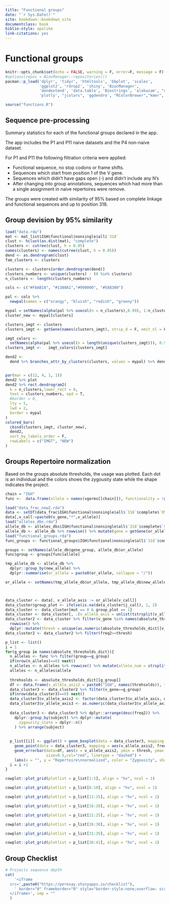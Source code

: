 ```yaml
---
title: "Functional groups"
date: "`r Sys.Date()`"
site: bookdown::bookdown_site
documentclass: book
biblio-style: apalike
link-citations: yes
---
```

# Functional groups

```r
knitr::opts_chunk$set(echo = FALSE, warning = F, error=F, message = F)
#options(repos = BiocManager::repositories())
pacman::p_load('dplyr', 'tidyr', 'htmltools', 'bbplot', 'scales',
               'ggplot2', 'rdrop2', 'shiny', 'BiocManager',
               'dendextend', 'data.table', 'Biostrings', 'alakazam', "unikn", 
               'plotly', "jcolors", 'ggdendro', "RColorBrewer","kmer", install = F)
```

```r
source("functions.R")
```

## Sequence pre-processing

Summary statistics for each of the functional groups declared in the app.

The app includes the P1 and P11 naive datasets and the P4 non-naive dataset.

For P1 and P11 the following filtration criteria were applied:

* Functional sequence, no stop codons or frame shifts.
* Sequences which start from position 1 of the V gene.
* Sequences which didn't have gaps open (-) and didn't include any N's
* After changing into group annotations, sequences which had more than a single assignment in naive repertoires were remove.

The groups were created with similarity of 95% based on complete linkage and functional sequences and up to position 318.

## Group devision by 95% similarity

```r
load("data.rda")
mat <- mat_list$IGH$functional$nonsingle$all$`318`
clust <- hclust(as.dist(mat), "complete")
clusters <- cutree(clust, h = 0.05)
names(clusters) <- names(cutree(clust, h = 0.05))
dend <- as.dendrogram(clust)
fam_clusters <- clusters

clusters <- clusters[order.dendrogram(dend)]
clusters_numbers <- unique(clusters) - (0 %in% clusters)
n_clusters <- length(clusters_numbers)

cols <- c("#FAAB18", "#1380A1","#990000", "#588300")

pal <- cols %>% 
  newpal(names = c("orangy", "bluish", "redish", "greeny"))

mypal = setNames(alpha(pal %>% usecol(n = n_clusters),0.99), 1:n_clusters) 
cluster_new <- mypal[clusters]

clusters_imgt <- clusters
clusters_imgt <- getGene(names(clusters_imgt), strip_d = F, omit_nl = F)

imgt_colors <-
  setNames(alpha(pal %>% usecol(n = length(unique(clusters_imgt))), 0.99), sort(unique(clusters_imgt)))
clusters_imgt <-   imgt_colors[clusters_imgt]

dend2 <-
  dend %>% branches_attr_by_clusters(clusters, values = mypal) %>% dendextend::set("labels_cex", 0.9)


par(mar = c(12, 4, 1, 1))
dend2 %>% plot
dend2 %>% rect.dendrogram2(
  k = n_clusters,lower_rect = 0,
  text = clusters_numbers, xpd = T,
  #border = 8,
  lty = 5,
  lwd = 2,
  border = mypal
)
colored_bars(
  cbind(clusters_imgt, cluster_new),
  dend2,
  sort_by_labels_order = F,
  rowLabels = c("IMGT", "NEW")
)
```

## Groups Repertoire normalization

Based on the groups absolute thresholds, the usage was plotted. Each dot is an individual and the colors shows the zygousity state while the shape indicates the project. 

```r
chain = "IGH"
func <-  data.frame(allele = names(vgerms[[chain]]), functionality = !grepl("(ORF|P)",sapply(seqinr::getAnnot(vgerms_full[[chain]]), function(x) unlist(strsplit(x,"[|]"))[4])), sign = sapply(seqinr::getAnnot(vgerms_full[[chain]]), function(x) unlist(strsplit(x,"[|]"))[4]), stringsAsFactors = F)

load("data_frac_new2.rda")
data <- setDT(data_frac$IGH$functional$nonsingle$all$`318`$complete$`95`)
data[,v_call:=paste0(v_gene,"*",v_allele)]
load("alleles_dbs.rda")
allele_db <- alleles_dbs$IGH$functional$nonsingle$all$`318`$complete$`95`
allele_db <- allele_db %>% rowwise() %>% mutate(gene = getGene(or_allele, strip_d = F, omit_nl = F), group = strsplit(gsub(gene, "", new_allele),"[*]")[[1]][1], gene_group = getGene(new_allele, strip_d = F, omit_nl = F))
load("functional_groups.rda")
func_groups <- functional_groups$IGH$functional$nonsingle$all$`318`$complete$`95`

groups <- setNames(allele_db$gene_group, allele_db$or_allele)
func$group <- groups[func$allele]

tmp_allele_db <- allele_db %>%
  dplyr::group_by(new_allele) %>% 
  dplyr::summarise(or_allele = paste0(or_allele, collapse = "/"))

or_allele <- setNames(tmp_allele_db$or_allele, tmp_allele_db$new_allele)



data_cluster <- data[, v_allele_axis := or_allele[v_call]]
data_cluster$group_plot <- ifelse(is.na(data_cluster$j_call), 1, 2)
data_cluster <- data_cluster[mut == 0 & group_plot == 1]
data_cluster <- data_cluster[, .(v_allele_axis = unlist(tstrsplit(v_allele_axis, "/", type.convert = FALSE))), by = setdiff(names(data_cluster), "v_allele_axis")]
data_cluster2 <- data_cluster %>% filter(v_gene %in% names(absolute_thresholds_dict)) %>% 
  rowwise() %>% 
  dplyr::mutate(thresh = unique(as.numeric(absolute_thresholds_dict[[v_gene]][gsub("IGH","",v_allele_axis)])))
data_cluster2 <- data_cluster2 %>% filter(freq2>=thresh)

p_list <- list()
i = 1
for(g_group in names(absolute_thresholds_dict)){
  n_alleles <- func %>% filter(group==g_group) 
  if(nrow(n_alleles)==0) next()
  n_alleles <- n_alleles %>% rowwise() %>% mutate(allele_num = strsplit(allele, "[*]")[[1]][2]) %>% dplyr::arrange(allele_num)
  alleles <- n_alleles$allele
  
  threhsolds <- absolute_thresholds_dict[[g_group]]
  df <- data.frame(v_allele_axis2 = paste0("IGH", names(threhsolds)), thresh = threhsolds, freq2 = 0)
  data_cluster3 <- data_cluster2 %>% filter(v_gene==g_group)
  if(nrow(data_cluster3)==0) next()
  data_cluster3$v_allele_axis2 <- factor(data_cluster3$v_allele_axis, n_alleles$allele)
  data_cluster3$v_allele_axis3 <- as.numeric(data_cluster3$v_allele_axis2)
  
  data_cluster3 <- data_cluster3 %>% dplyr::arrange(desc(freq2)) %>%
    dplyr::group_by(subject) %>% dplyr::mutate(
      zygousity_state = dplyr::n()
    ) %>% arrange(subject)
  
  
  p_list[[i]] <- ggplot() + geom_boxplot(data = data_cluster3, mapping = aes(v_allele_axis2, freq2) , outlier.shape = NA) + 
    geom_point(data = data_cluster3, mapping = aes(v_allele_axis2, freq2, color = factor(zygousity_state), shape = project), size = 6, position=position_jitter(width = 0.1)) +
    geom_errorbar(data=df, aes(x = v_allele_axis2, ymin = thresh, ymax = thresh),
                  size=0.5,col="red", linetype = "dashed") +
    labs(x = "", y = "Repertoire\nnormalized", color = "Zygousity", shape = "Project") + theme_bw(base_size = 40) + theme(axis.text.x = element_text(angle = 45, hjust = 1))
  i = i +1
}

cowplot::plot_grid(plotlist = p_list[1:5], align = "hv", ncol = 1)

```
```r
cowplot::plot_grid(plotlist = p_list[6:10], align = "hv", ncol = 1)
```

```r
cowplot::plot_grid(plotlist = p_list[11:15], align = "hv", ncol = 1)
```

```r
cowplot::plot_grid(plotlist = p_list[16:20], align = "hv", ncol = 1)
```

```r
cowplot::plot_grid(plotlist = p_list[21:25], align = "hv", ncol = 1)
```

```r
cowplot::plot_grid(plotlist = p_list[26:30], align = "hv", ncol = 1)
```

```r
cowplot::plot_grid(plotlist = p_list[31:35], align = "hv", ncol = 1)
```

```r
cowplot::plot_grid(plotlist = p_list[36:41], align = "hv", ncol = 1)
```

## Group Checklist

```r
# Projects sequence depth
cat(
    '<iframe
  src=',paste0("https://peresay.shinyapps.io/checklist"),
    ' border="0" frameborder="0" style="border-style:none;overflow: scroll;box-shadow:0px 0px 2px 2px rgba(0,0,0,0.2); width: 100%;height:300px;" cellspacing="0">
  </iframe>', sep = ""
  )
```

